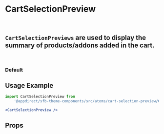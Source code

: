 
<Meta of={CartSelectionPreviewStories} />

# CartSelectionPreview

<br />

## `CartSelectionPreviews` are used to display the summary of products/addons added in the cart.

<br />

### Default

<Canvas>
  <Story of={CartSelectionPreviewStories.Default} />
</Canvas>

## Usage Example

```jsx
import CartSelectionPreview from
    '@appdirect/sfb-theme-components/src/atoms/cart-selection-preview/CartSelectionPreview';

<CartSelectionPreview />

```

## Props

<ArgsTable of={CartSelectionPreview} />
